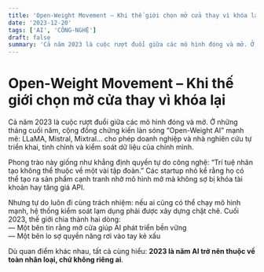 ```yaml
---
title: 'Open-Weight Movement – Khi thế giới chọn mở cửa thay vì khóa lại'
date: '2023-12-20'
tags: ['AI', 'CÔNG-NGHỆ']
draft: false
summary: 'Cả năm 2023 là cuộc rượt đuổi giữa các mô hình đóng và mở. Ở những tháng cuối năm, cộng đồng chứng k'
---
```


# Open-Weight Movement – Khi thế giới chọn mở cửa thay vì khóa lại

Cả năm 2023 là cuộc rượt đuổi giữa các mô hình đóng và mở. Ở những tháng cuối năm, cộng đồng chứng kiến làn sóng “Open-Weight AI” mạnh mẽ: LLaMA, Mistral, Mixtral… cho phép doanh nghiệp và nhà nghiên cứu tự triển khai, tinh chỉnh và kiểm soát dữ liệu của chính mình.

Phong trào này giống như khẳng định quyền tự do công nghệ: “Trí tuệ nhân tạo không thể thuộc về một vài tập đoàn.” Các startup nhỏ kể rằng họ có thể tạo ra sản phẩm cạnh tranh nhờ mô hình mở mà không sợ bị khóa tài khoản hay tăng giá API.

Nhưng tự do luôn đi cùng trách nhiệm: nếu ai cũng có thể chạy mô hình mạnh, hệ thống kiểm soát lạm dụng phải được xây dựng chặt chẽ. Cuối 2023, thế giới chia thành hai dòng:  
— Một bên tin rằng mở cửa giúp AI phát triển bền vững  
— Một bên lo sợ quyền năng rơi vào tay kẻ xấu

Dù quan điểm khác nhau, tất cả cùng hiểu: **2023 là năm AI trở nên thuộc về toàn nhân loại, chứ không riêng ai**.